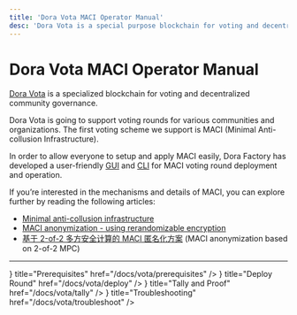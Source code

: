 ```yaml
---
title: 'Dora Vota MACI Operator Manual'
desc: 'Dora Vota is a special purpose blockchain for voting and decentralized community governance.'
---
```



# Dora Vota MACI Operator Manual

[Dora Vota](https://research.dorahacks.io/2023/07/31/vota) is a specialized blockchain for voting and decentralized community governance.

Dora Vota is going to support voting rounds for various communities and organizations. The first voting scheme we support is MACI (Minimal Anti-collusion Infrastructure).

In order to allow everyone to setup and apply MACI easily, Dora Factory has developed a user-friendly [GUI](https://vota.dorafactory.org) and [CLI](https://github.com/DoraFactory/vota-operator-scripts) for MACI voting round deployment and operation.

If you’re interested in the mechanisms and details of MACI, you can explore further by reading the following articles:

- [Minimal anti-collusion infrastructure](https://ethresear.ch/t/minimal-anti-collusion-infrastructure/5413)
- [MACI anonymization - using rerandomizable encryption](https://ethresear.ch/t/maci-anonymization-using-rerandomizable-encryption/7054)
- [基于 2-of-2 多方安全计算的 MACI 匿名化方案](https://research.dorahacks.io/2023/03/30/mpc-maci-anonymization) (MACI anonymization based on 2-of-2 MPC)

---

<Cards num={2}>
  <Cards.Card
    icon={<IconChecklist />}
    title="Prerequisites"
    href="/docs/vota/prerequisites"
  />
  <Cards.Card
    icon={<IconGui />}
    title="Deploy Round"
    href="/docs/vota/deploy"
  />
  <Cards.Card
    icon={<IconCli />}
    title="Tally and Proof"
    href="/docs/vota/tally"
  />
  <Cards.Card
    icon={<IconHelp />}
    title="Troubleshooting"
    href="/docs/vota/troubleshoot"
  />
</Cards>
